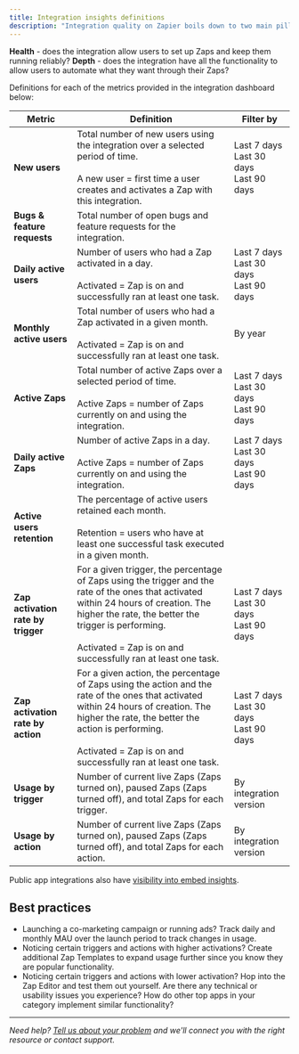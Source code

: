 ```yaml
---
title: Integration insights definitions
description: "Integration quality on Zapier boils down to two main pillars: **Health** and **Depth**."
---
```


**Health** - does the integration allow users to set up Zaps and keep them running reliably? **Depth** - does the integration have all the functionality to allow users to automate what they want through their Zaps?

Definitions for each of the metrics provided in the integration dashboard below:

| **Metric** | Definition | Filter by |
| --- | --- | --- |
| **New users** | Total number of new users using the integration over a selected period of time.  <br/>  <br/>A new user = first time a user creates and activates a Zap with this integration. | Last 7 days  <br/>Last 30 days  <br/>Last 90 days |
| **Bugs & feature requests** | Total number of open bugs and feature requests for the integration. |     |
| **Daily active users** | Number of users who had a Zap activated in a day.  <br/>  <br/>Activated = Zap is on and successfully ran at least one task. | Last 7 days  <br/>Last 30 days  <br/>Last 90 days |
| **Monthly active users** | Total number of users who had a Zap activated in a given month.  <br/>  <br/>Activated = Zap is on and successfully ran at least one task. | By year |
| **Active Zaps** | Total number of active Zaps over a selected period of time.  <br/>  <br/>Active Zaps = number of Zaps currently on and using the integration. | Last 7 days  <br/>Last 30 days  <br/>Last 90 days |
| **Daily active Zaps** | Number of active Zaps in a day.  <br/>  <br/>Active Zaps = number of Zaps currently on and using the integration. | Last 7 days  <br/>Last 30 days  <br/>Last 90 days |
| **Active users retention** | The percentage of active users retained each month.  <br/>  <br/>Retention = users who have at least one successful task executed in a given month. |     |
| **Zap activation rate by trigger** | For a given trigger, the percentage of Zaps using the trigger and the rate of the ones that activated within 24 hours of creation. The higher the rate, the better the trigger is performing.  <br/>  <br/>Activated = Zap is on and successfully ran at least one task. | Last 7 days  <br/>Last 30 days  <br/>Last 90 days |
| **Zap activation rate by action** | For a given action, the percentage of Zaps using the action and the rate of the ones that activated within 24 hours of creation. The higher the rate, the better the action is performing.  <br/>  <br/>Activated = Zap is on and successfully ran at least one task. | Last 7 days  <br/>Last 30 days  <br/>Last 90 days |
| **Usage by trigger** | Number of current live Zaps (Zaps turned on), paused Zaps (Zaps turned off), and total Zaps for each trigger. | By integration version |
| **Usage by action** | Number of current live Zaps (Zaps turned on), paused Zaps (Zaps turned off), and total Zaps for each action. | By integration version |

Public app integrations also have [visibility into embed insights](https://platform.zapier.com/embed/embed-insights).

## Best practices

*   Launching a co-marketing campaign or running ads? Track daily and monthly MAU over the launch period to track changes in usage.
*   Noticing certain triggers and actions with higher activations? Create additional Zap Templates to expand usage further since you know they are popular functionality.
*   Noticing certain triggers and actions with lower activation? Hop into the Zap Editor and test them out yourself. Are there any technical or usability issues you experience? How do other top apps in your category implement similar functionality?

- - -
_Need help? [Tell us about your problem](https://developer.zapier.com/contact) and we'll connect you with the right resource or contact support._
